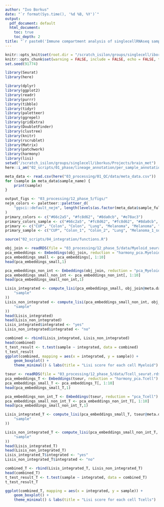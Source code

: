 ```yaml
---
author: "Ivo Borkus"
date: "`r format(Sys.time(), '%d %B, %Y')`"
output:  
  pdf_document: default
  html_document:
    toc: true
    toc_depth: 2
title: "`r paste0('Immune compartment analysis of singlecellRNAseq samples')`"
---
```


```r
knitr::opts_knit$set(root.dir = "/scratch_isilon/groups/singlecell/iborkus/Projects/brain_met") # nolint
knitr::opts_chunk$set(warning = FALSE, include = FALSE, echo = FALSE, tidy.opts = list(width.cutoff = 60), tidy = FALSE) # nolint
set.seed(91774)
```

```R
library(Seurat)
library(here)

library(dplyr)
library(ggplot2)
library(readr)
library(purrr)
library(tibble)
library(tidyr)
library(paletteer)
library(ggrepel)
library(gridExtra)
library(DoubletFinder)
library(clustree)
library(knitr)
library(rscrublet)
library(Matrix)
library(patchwork)
library(harmony)
library(lisi)
setwd("/scratch_isilon/groups/singlecell/iborkus/Projects/brain_met")
here::i_am("02_scripts/01_phase/lineage_annotation/per_sample_annotation.rmd")
```

```R
meta_data <- read.csv(here("03_processing/01_QC/data/meta_data.csv"))
for (sample in meta_data$sample_name) {
    print(sample)
}
```

```R
output_figs <- "03_processing/12_phase_5/figs/"
nejm_colors <- paletteer::paletteer_d(
    "ggsci::default_nejm", length(levels(as.factor(meta_data$sample_fullname)))
)
primary_colors <- c("#66c2a5", "#fc8d62", "#8da0cb", "#e78ac3")
primary_colors_sample <- c("#66c2a5", "#fc8d62", "#fc8d62", "#8da0cb", "#e78ac3", "#e78ac3", "#e78ac3", "#e78ac3")
primary <- c("CUP", "Colon", "Colon", "Lung", "Melanoma", "Melanoma", "Melanoma", "Melanoma")
primary_sample <- c("CUP", "Colon_1", "Colon_2", "Lung", "Melanoma_1_sorted", "Melanoma_2_sorted", "Melanoma_2_unsorted", "Melanoma_3_unsorted")
```

```R
source("02_scripts/04_integration/functions.R")
```
```R
obj_join <- readRDS(file = "03_processing/12_phase_5/data/Myeloid_seurat.rds")
pca_embeddings <- Embeddings(obj_join, reduction = "harmony_pca.Myeloid")
pca_embeddings_small <- pca_embeddings[, 1:10]
head(pca_embeddings_small,1)

pca_embeddings_non_int <- Embeddings(obj_join, reduction = "pca_Myeloid")
pca_embeddings_small_non_int <- pca_embeddings_non_int[, 1:10]
head(pca_embeddings_small_non_int,1)
```

```R
Lisis_integrated <- compute_lisi(pca_embeddings_small, obj_join@meta.data, c(
    "sample"
))
Lisis_non_integrated <- compute_lisi(pca_embeddings_small_non_int, obj_join@meta.data, c(
    "sample"
))
head(Lisis_integrated)
head(Lisis_non_integrated)
Lisis_integrated$integrated <- "yes"
Lisis_non_integrated$integrated <- "no"

combined <- rbind(Lisis_integrated, Lisis_non_integrated)
head(combined)
t_test_result <- t.test(sample ~ integrated, data = combined)
t_test_result
ggplot(combined, mapping = aes(x = integrated, y = sample)) +
    geom_boxplot() +
    theme_minimal() & labs(title = "Lisi score for each cell Myeloid")
```


```R
tseur <- readRDS(file = "03_processing/12_phase_5/data/Tcell_seurat.rds")
pca_embeddings_T <- Embeddings(tseur, reduction = "harmony_pca.Tcell")
pca_embeddings_small_T <- pca_embeddings_T[, 1:10]
head(pca_embeddings_small_T,1)

pca_embeddings_non_int_T <- Embeddings(tseur, reduction = "pca_Tcell")
pca_embeddings_small_non_int_T <- pca_embeddings_non_int_T[, 1:10]
head(pca_embeddings_small_non_int_T,1)
```

```R
Lisis_integrated_T <- compute_lisi(pca_embeddings_small_T, tseur@meta.data, c(
    "sample"
))

Lisis_non_integrated_T <- compute_lisi(pca_embeddings_small_non_int_T, tseur@meta.data, c(
    "sample"
))
head(Lisis_integrated_T)
head(Lisis_non_integrated_T)
Lisis_integrated_T$integrated <- "yes"
Lisis_non_integrated_T$integrated <- "no"

combined_T <- rbind(Lisis_integrated_T, Lisis_non_integrated_T)
head(combined_T)
t_test_result_T <- t.test(sample ~ integrated, data = combined_T)
t_test_result_T

ggplot(combined_T, mapping = aes(x = integrated, y = sample)) +
    geom_boxplot() +
    theme_minimal() & labs(title = "Lisi score for each cell Tcells")
```

